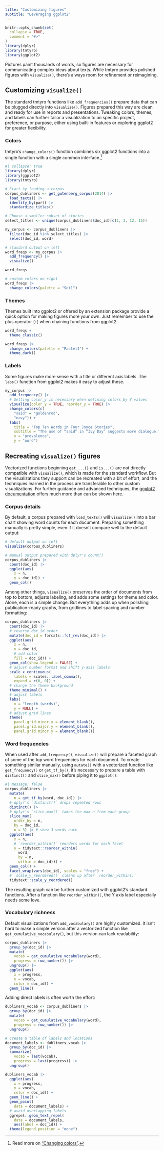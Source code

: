```yaml
---
title: "Customizing figures"
subtitle: "Leveraging ggplot2"
---
```


```r
knitr::opts_chunk$set(
  collapse = TRUE,
  comment = "#>"
)
library(dplyr)
library(tmtyro)
library(ggplot2)
```

Pictures paint thousands of words, so figures are necessary for communicating complex ideas about texts. While tmtyro provides polished figures with `visualize()`, there's always room for refinement or reimagining.

## Customizing `visualize()`

The standard tmtyro functions like `add_frequencies()` prepare data that can be plugged directly into `visualize()`. Figures prepared this way are clean and ready for use in reports and presentations. Tweaking colors, themes, and labels can further tailor a visualization to an specific project, preference, or purpose, either using built-in features or exploring ggplot2 for greater flexibility.

### Colors

tmtyro's `change_colors()` function combines six ggplot2 functions into a single function with a single common interface.^[Read more on ["Changing colors"](02-changing-colors.html).]

```r
#| collapse: true
library(dplyr)
library(ggplot2)
library(tmtyro)

# Start by loading a corpus
corpus_dubliners <- get_gutenberg_corpus(2814) |> 
  load_texts() |> 
  identify_by(part) |> 
  standardize_titles()

# Choose a smaller subset of stories
select_titles <- unique(corpus_dubliners$doc_id)[c(1, 3, 12, 15)]

my_corpus <- corpus_dubliners |> 
  filter(doc_id %in% select_titles) |> 
  select(doc_id, word)
```


```r
# standard output on left
word_freqs <- my_corpus |> 
  add_frequency() |> 
  visualize()

word_freqs

# custom colors on right
word_freqs |> 
  change_colors(palette = "Set1")
```

### Themes

Themes built into ggplot2 or offered by an extension package provide a quick option for making figures more your own. Just remember to use the plus operator (`+`) when chaining functions from ggplot2. 

```r
word_freqs +
  theme_classic()

word_freqs |> 
  change_colors(palette = "Pastel1") +
  theme_dark()
```

### Labels

Some figures make more sense with a title or different axis labels. The `labs()` function from ggplot2 makes it easy to adjust these.

```r
my_corpus |> 
  add_frequency() |> 
  # Setting color_y is necessary when defining colors by Y values
  visualize(color_y = TRUE, reorder_y = TRUE) |> 
  change_colors(c(
    "said" = "goldenrod",
    "navy")) +
  labs(
    title = "Top Ten Words in Four Joyce Stories",
    subtitle = "The use of “said” in “Ivy Day” suggests more dialogue.",
    x = "prevalence",
    y = "word")
```

## Recreating `visualize()` figures

Vectorized functions beginning `get_...()` and `is...()` are not directly compatible with `visualize()`, which is made for the standard workflow. But the visualizations they support can be recreated with a bit of effort, and the techniques learned in the process are transferable to other custom visualizations. For further guidance and advanced techniques, the [ggplot2 documentation](https://ggplot2.tidyverse.org/articles/ggplot2.html) offers much more than can be shown here.

### Corpus details

By default, a corpus prepared with `load_texts()` will `visualize()` into a bar chart showing word counts for each document. Preparing something manually is pretty simple, even if it doesn't compare well to the default output:

```r
# default output on left
visualize(corpus_dubliners)

# manual output prepared with dplyr's count()
corpus_dubliners |> 
  count(doc_id) |> 
  ggplot(aes(
    x = n, 
    y = doc_id)) +
  geom_col()
```

Among other things, `visualize()` preserves the order of documents from top to bottom, adjusts labeling, and adds some settings for theme and color. Alone, each is a simple change. But everything adds up when polishing publication-ready graphs, from gridlines to label spacing and number formatting:

```r
corpus_dubliners |> 
  count(doc_id) |> 
  # reverse doc_id order
  mutate(doc_id = forcats::fct_rev(doc_id)) |> 
  ggplot(aes(
    x = n, 
    y = doc_id, 
    # add color
    fill = doc_id)) +
  geom_col(show.legend = FALSE) +
  # adjust number format and shift y-axis labels
  scale_x_continuous(
    labels = scales::label_comma(),
    expand = c(0, 0)) +
  # change the theme background
  theme_minimal() +
  # adjust labels
  labs(
    x = "length (words)",
    y = NULL) +
  # adjust grid lines
  theme(
    panel.grid.minor.x = element_blank(),
    panel.grid.major.y = element_blank(),
    panel.grid.minor.y = element_blank())
```

### Word frequencies

When used after `add_frequency()`, `visualize()` will prepare a faceted graph of some of the top word frequencies for each document. To create something similar manually, using `mutate()` with a vectorized function like `get_frequency()` or `get_tf_by()`, it's necessary to prepare a table with `distinct()` and `slice_max()` before piping it to `ggplot()`:

```r
#| message: false
corpus_dubliners |>
  mutate(
    n = get_tf_by(word, doc_id)) |> 
  # dplyr's `distinct()` drops repeated rows
  distinct() |> 
  # dplyr's `slice_max()` takes the max n from each group
  slice_max(
    order_by = n, 
    by = doc_id, 
    n = 3) |> # show 3 words each
  ggplot(aes(
    x = n, 
    # `reorder_within()` reorders words for each facet
    y = tidytext::reorder_within(
      word, 
      by = n,
      within = doc_id))) +
  geom_col() +
  facet_wrap(vars(doc_id), scales = "free") +
  # `scale_y_reordered()` cleans up after `reorder_within()`
  tidytext::scale_y_reordered()
```

The resulting graph can be further customized with ggplot2's standard functions. After a function like `reorder_within()`, the Y axis label especially needs some love. 

### Vocabulary richness

Default visualizations from `add_vocabulary()` are highly customized. It isn't hard to make a simple version after a vectorized function like `get_cumulative_vocabulary()`, but this version can lack readability:

```r
corpus_dubliners |> 
  group_by(doc_id) |> 
  mutate(
    vocab = get_cumulative_vocabulary(word), 
    progress = row_number()) |> 
  ungroup() |> 
  ggplot(aes(
    x = progress, 
    y = vocab, 
    color = doc_id)) +
  geom_line()
```

Adding direct labels is often worth the effort:

```r
dubliners_vocab <- corpus_dubliners |> 
  group_by(doc_id) |> 
  mutate(
    vocab = get_cumulative_vocabulary(word), 
    progress = row_number()) |> 
  ungroup()

# Create a table of labels and locations
document_labels <- dubliners_vocab |> 
  group_by(doc_id) |> 
  summarize(
    vocab = last(vocab),
    progress = last(progress)) |> 
  ungroup()

dubliners_vocab |> 
  ggplot(aes(
    x = progress, 
    y = vocab, 
    color = doc_id)) +
  geom_line() +
  geom_point(
    data = document_labels) +
  # avoid overlapping labels
  ggrepel::geom_text_repel(
    data = document_labels,
    aes(label = doc_id)) +
  theme(legend.position = "none")
```


